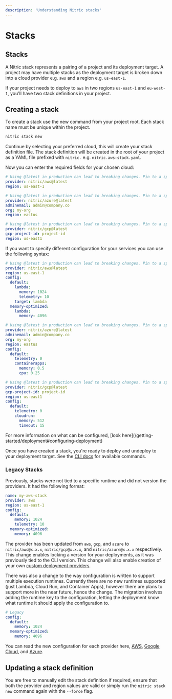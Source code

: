 ```yaml
---
description: 'Understanding Nitric stacks'
---
```


# Stacks

## Stacks

A Nitric stack represents a pairing of a project and its deployment target. A project may have multiple stacks as the deployment target is broken down into a cloud provider e.g. `aws` and a region e.g. `us-east-1`.

If your project needs to deploy to `aws` in two regions `us-east-1` and `eu-west-1`, you'll have two stack definitions in your project.

## Creating a stack

To create a stack use the new command from your project root. Each stack name must be unique within the project.

```bash
nitric stack new
```

Continue by selecting your preferred cloud, this will create your stack definition file. The stack definition will be created in the root of your project as a YAML file prefixed with `nitric.` e.g. `nitric.aws-stack.yaml`.

Now you can enter the required fields for your chosen cloud:

<CodeSwitcher>

```yaml {{ title: "AWS" }}
# Using @latest in production can lead to breaking changes. Pin to a specific version for stability.
provider: nitric/aws@latest
region: us-east-1
```

```yaml {{ title: "Azure" }}
# Using @latest in production can lead to breaking changes. Pin to a specific version for stability.
provider: nitric/azure@latest
adminemail: admin@company.co
org: my-org
region: eastus
```

```yaml {{ title: "Google Cloud" }}
# Using @latest in production can lead to breaking changes. Pin to a specific version for stability.
provider: nitric/gcp@latest
gcp-project-id: project-id
region: us-east1
```

</CodeSwitcher>

If you want to specify different configuration for your services you can use the following syntax:

<CodeSwitcher>

```yaml {{ title: "AWS" }}
# Using @latest in production can lead to breaking changes. Pin to a specific version for stability.
provider: nitric/aws@latest
region: us-east-1
config:
  default:
    lambda:
      memory: 1024
      telemetry: 10
    target: lambda
  memory-optimized:
    lambda:
      memory: 4096
```

```yaml {{ title: "Azure" }}
# Using @latest in production can lead to breaking changes. Pin to a specific version for stability.
provider: nitric/azure@latest
adminemail: admin@company.co
org: my-org
region: eastus
config:
  default:
    telemetry: 0
    containerapps:
      memory: 0.5
      cpu: 0.25
```

```yaml {{ title: "Google Cloud" }}
# Using @latest in production can lead to breaking changes. Pin to a specific version for stability.
provider: nitric/gcp@latest
gcp-project-id: project-id
region: us-east1
config:
  default:
    telemetry: 0
    cloudrun:
      memory: 512
      timeout: 15
```

</CodeSwitcher>

<Note>
  For more information on what can be configured, [look
  here](/getting-started/deployment#configuring-deployment)
</Note>

Once you have created a stack, you're ready to deploy and undeploy to your deployment target. See the [CLI docs](/reference/cli) for available commands.

### Legacy Stacks

Previously, stacks were not tied to a specific runtime and did not version the providers. It had the following format:

```yaml
name: my-aws-stack
provider: aws
region: us-east-1
config:
  default:
    memory: 1024
    telemetry: 10
  memory-optimized:
    memory: 4096
```

The provider has been updated from `aws`, `gcp`, and `azure` to `nitric/aws@x.x.x`, `nitric/gcp@x.x.x`, and `nitric/azure@x.x.x` respectively. This change enables locking a version for your deployments, as it was previously tied to the CLI version. This change will also enable creation of your own [custom deployment providers](/reference/providers/custom/building-custom-provider).

There was also a change to the way configuration is written to support multiple execution runtimes. Currently there are no new runtimes supported (just Lambda, Cloud Run, and Container Apps), however there are plans to support more in the near future, hence the change. The migration involves adding the runtime key to the configuration, letting the deployment know what runtime it should apply the configuration to.

```yaml
# Legacy
config:
  default:
    memory: 1024
  memory-optimized:
    memory: 4096
```

You can read the new configuration for each provider here, [AWS](/reference/providers/aws/configuration), [Google Cloud](/reference/providers/gcp/configuration), and [Azure](/reference/providers/azure/configuration).

## Updating a stack definition

You are free to manually edit the stack definition if required, ensure that both the provider and region values are valid or simply run the `nitric stack new` command again with the `--force` flag.

